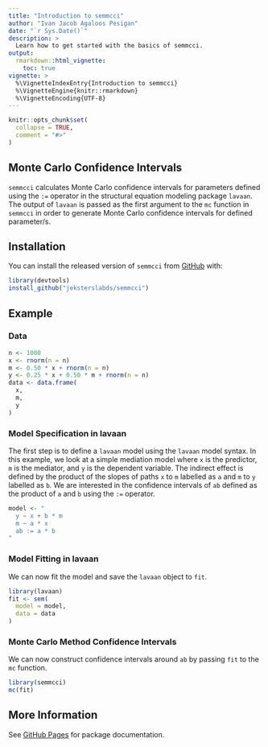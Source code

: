 ```yaml
---
title: "Introduction to semmcci"
author: "Ivan Jacob Agaloos Pesigan"
date: "`r Sys.Date()`"
description: >
  Learn how to get started with the basics of semmcci.
output:
  rmarkdown::html_vignette:
    toc: true
vignette: >
  %\VignetteIndexEntry{Introduction to semmcci}
  %\VignetteEngine{knitr::rmarkdown}
  %\VignetteEncoding{UTF-8}
---
```


```r
knitr::opts_chunk$set(
  collapse = TRUE,
  comment = "#>"
)
```

## Monte Carlo Confidence Intervals

`semmcci` calculates Monte Carlo confidence intervals
for parameters defined using the `:=` operator
in the structural equation modeling package `lavaan`.
The output of `lavaan` is passed as the first argument
to the `mc` function in `semmcci`
in order to generate Monte Carlo confidence intervals
for defined parameter/s.

## Installation

You can install the released version of `semmcci` from [GitHub](https://github.com/jeksterslabds/semmcci) with:

```r
library(devtools)
install_github("jeksterslabds/semmcci")
```

## Example

### Data

```r
n <- 1000
x <- rnorm(n = n)
m <- 0.50 * x + rnorm(n = n)
y <- 0.25 * x + 0.50 * m + rnorm(n = n)
data <- data.frame(
  x,
  m,
  y
)
```

### Model Specification in lavaan

The first step is to define a `lavaan` model
using the `lavaan` model syntax.
In this example, we look at a simple mediation model
where `x` is the predictor, `m` is the mediator, and `y` is the dependent variable.
The indirect effect is defined by the product of the slopes
of paths `x` to `m` labelled as `a` and `m` to `y` labelled as `b`.
We are interested in the confidence intervals of `ab`
defined as the product of `a` and `b` using the `:=` operator.

```r
model <- "
  y ~ x + b * m
  m ~ a * x
  ab := a * b
"
```

### Model Fitting in lavaan

We can now fit the model and save the `lavaan` object to `fit`.

```r
library(lavaan)
fit <- sem(
  model = model,
  data = data
)
```

### Monte Carlo Method Confidence Intervals

We can now construct confidence intervals around `ab` by passing `fit` to the `mc` function.

```r
library(semmcci)
mc(fit)
```

## More Information

See [GitHub Pages](https://jeksterslabds.github.io/semmcci/index.html)
for package documentation.
